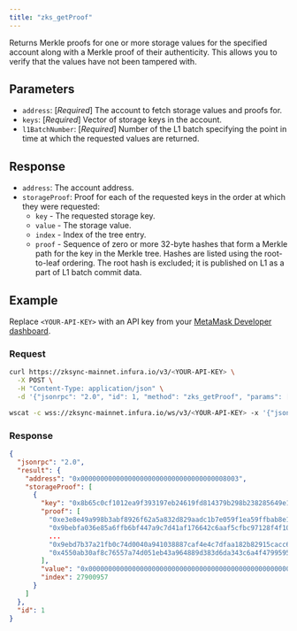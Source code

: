```yaml
---
title: "zks_getProof"
---
```



Returns Merkle proofs for one or more storage values for the specified account along with a Merkle proof
of their authenticity. This allows you to verify that the values have not been tampered with.

## Parameters

- `address`: [_Required_] The account to fetch storage values and proofs for.
- `keys`: [_Required_] Vector of storage keys in the account.
- `l1BatchNumber`: [_Required_] Number of the L1 batch specifying the point in time at which the requested values are returned.

## Response

- `address`: The account address.
- `storageProof`: Proof for each of the requested keys in the order at which they were requested:
    - `key`	- The requested storage key.
    - `value` - The storage value.
    - `index` -	Index of the tree entry.
    - `proof` -	Sequence of zero or more 32-byte hashes that form a Merkle path for the key in the Merkle tree.
        Hashes are listed using the root-to-leaf ordering. The root hash is excluded; it is published on L1 as a part of L1 batch commit data. 

## Example

Replace `<YOUR-API-KEY>` with an API key from your [MetaMask Developer dashboard](https://infura.io/dashboard).

### Request

<Tabs>
  <TabItem value="curl">

  ```bash
  curl https://zksync-mainnet.infura.io/v3/<YOUR-API-KEY> \
    -X POST \
    -H "Content-Type: application/json" \
    -d '{"jsonrpc": "2.0", "id": 1, "method": "zks_getProof", "params": ["0x0000000000000000000000000000000000008003", ["0x8b65c0cf1012ea9f393197eb24619fd814379b298b238285649e14f936a5eb12"], 354895]}'
  ```

  </TabItem>
  <TabItem value="WSS">

```bash
wscat -c wss://zksync-mainnet.infura.io/ws/v3/<YOUR-API-KEY> -x '{"jsonrpc": "2.0", "id": 1, "method": "zks_getProof", "params": ["0x0000000000000000000000000000000000008003", ["0x8b65c0cf1012ea9f393197eb24619fd814379b298b238285649e14f936a5eb12"], 354895]}'
```

  </TabItem>
</Tabs>

### Response

<Tabs>
  <TabItem value="JSON">

  ```json
  {
    "jsonrpc": "2.0",
    "result": {
      "address": "0x0000000000000000000000000000000000008003",
      "storageProof": [
        {
          "key": "0x8b65c0cf1012ea9f393197eb24619fd814379b298b238285649e14f936a5eb12",
          "proof": [
            "0xe3e8e49a998b3abf8926f62a5a832d829aadc1b7e059f1ea59ffbab8e11edfb7",
            "0x9bebfa036e85a6ffb6bf447a9c7d41af176642c6aaf5cfbc97128f4f10d8a25a",
            ...
            "0x9ebd7b37a21fb0c74d0040a941038887caf4e4c7dfaa182b82915cacc6191025",
            "0x4550ab30af8c76557a74d051eb43a964889d383d6da343c6a4f4799595d86f9c"
          ],
          "value": "0x0000000000000000000000000000000000000000000000000000000000000060",
          "index": 27900957
        }
      ]
    },
    "id": 1
  }
  ```

  </TabItem>
</Tabs>